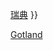 {{Navbox
|name    = 哥得蘭省
|title   = [[哥得蘭省]][[瑞典市镇|市镇]]
|image   = [[File:Gotland vapen.svg|35px|哥得蘭省省徽]]
|state   = uncollapsed
|imagestyle = padding-right: .5em;
|titlestyle = background: #b8d2ff;
|belowstyle = background: #e6f2ff;

|list1   = [[哥得蘭市]]
|below = [[瑞典省份]]{{·}} [[瑞典]]
}}<noinclude>
[[Category:瑞典市镇模板|Gotland]]
</noinclude>